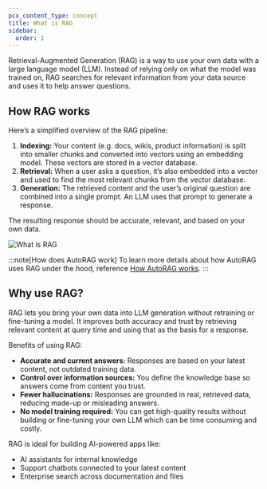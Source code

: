 ```yaml
---
pcx_content_type: concept
title: What is RAG
sidebar:
  order: 1
---
```


Retrieval-Augmented Generation (RAG) is a way to use your own data with a large language model (LLM). Instead of relying only on what the model was trained on, RAG searches for relevant information from your data source and uses it to help answer questions.

## How RAG works

Here’s a simplified overview of the RAG pipeline:

1. **Indexing:** Your content (e.g. docs, wikis, product information) is split into smaller chunks and converted into vectors using an embedding model. These vectors are stored in a vector database.
2. **Retrieval:** When a user asks a question, it’s also embedded into a vector and used to find the most relevant chunks from the vector database.
3. **Generation:** The retrieved content and the user’s original question are combined into a single prompt. An LLM uses that prompt to generate a response.

The resulting response should be accurate, relevant, and based on your own data.

![What is RAG](~/assets/images/autorag/RAG.png)

:::note[How does AutoRAG work]
To learn more details about how AutoRAG uses RAG under the hood, reference [How AutoRAG works](/autorag/concepts/how-autorag-works/).
:::

## Why use RAG?

RAG lets you bring your own data into LLM generation without retraining or fine-tuning a model. It improves both accuracy and trust by retrieving relevant content at query time and using that as the basis for a response.

Benefits of using RAG:

- **Accurate and current answers:** Responses are based on your latest content, not outdated training data.
- **Control over information sources:** You define the knowledge base so answers come from content you trust.
- **Fewer hallucinations:** Responses are grounded in real, retrieved data, reducing made-up or misleading answers.
- **No model training required:** You can get high-quality results without building or fine-tuning your own LLM which can be time consuming and costly.

RAG is ideal for building AI-powered apps like:

- AI assistants for internal knowledge
- Support chatbots connected to your latest content
- Enterprise search across documentation and files
